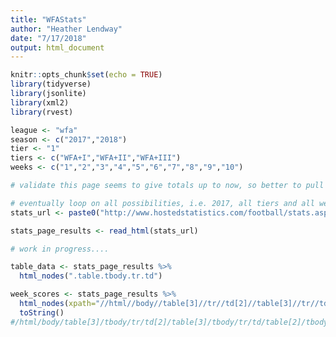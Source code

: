 ```yaml
---
title: "WFAStats"
author: "Heather Lendway"
date: "7/17/2018"
output: html_document
---
```


```r
knitr::opts_chunk$set(echo = TRUE)
library(tidyverse)
library(jsonlite)
library(xml2)
library(rvest)
```

```r
league <- "wfa"
season <- c("2017","2018")
tier <- "1"
tiers <- c("WFA+I","WFA+II","WFA+III")
weeks <- c("1","2","3","4","5","6","7","8","9","10")

# validate this page seems to give totals up to now, so better to pull weekly data and sum ourselves? - http://www.hostedstatistics.com/football/stats.asp?league=wfa&season=2018&tier=WFA+II

# eventually loop on all possibilities, i.e. 2017, all tiers and all weeks
stats_url <- paste0("http://www.hostedstatistics.com/football/stats.asp?league=wfa&season=",season[2],"&tiers=1&tier=",tiers[2],"&selected_week=",weeks[10])

```

```r

stats_page_results <- read_html(stats_url)

```

```r

# work in progress....

table_data <- stats_page_results %>%  
  html_nodes(".table.tbody.tr.td") 

week_scores <- stats_page_results %>%
  html_nodes(xpath="//html//body//table[3]//tr//td[2]//table[3]//tr//td") %>% 
  toString()
#/html/body/table[3]/tbody/tr/td[2]/table[3]/tbody/tr/td/table[2]/tbody
```


